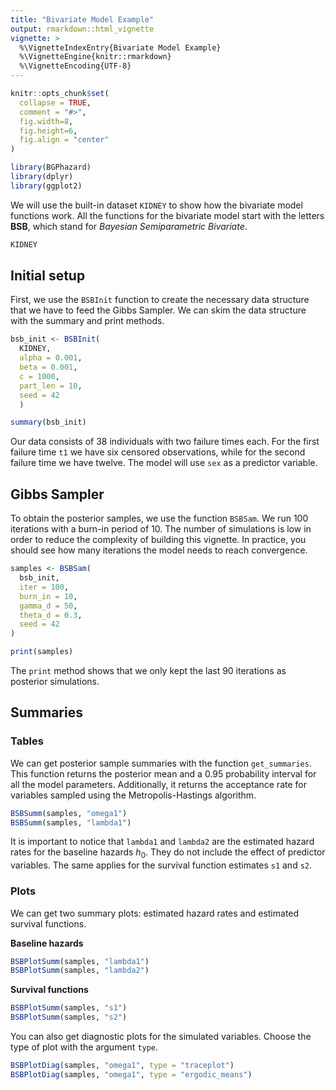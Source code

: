 ```yaml
---
title: "Bivariate Model Example"
output: rmarkdown::html_vignette
vignette: >
  %\VignetteIndexEntry{Bivariate Model Example}
  %\VignetteEngine{knitr::rmarkdown}
  %\VignetteEncoding{UTF-8}
---
```


```r
knitr::opts_chunk$set(
  collapse = TRUE,
  comment = "#>",
  fig.width=8,
  fig.height=6,
  fig.align = "center"
)
```

```r
library(BGPhazard)
library(dplyr)
library(ggplot2)
```

We will use the built-in dataset `KIDNEY` to show how the bivariate model functions work. All the functions for the bivariate model start with the letters **BSB**, which stand for *Bayesian Semiparametric Bivariate*.

```r
KIDNEY
```

## Initial setup

First, we use the `BSBInit` function to create the necessary data structure that we have to feed the Gibbs Sampler. We can skim the data structure with the summary and print methods.

```r
bsb_init <- BSBInit(
  KIDNEY,
  alpha = 0.001,
  beta = 0.001,
  c = 1000,
  part_len = 10,
  seed = 42
  )

summary(bsb_init)
```
 
Our data consists of 38 individuals with two failure times each. For the first failure time `t1` we have six censored observations, while for the second failure time we have twelve. The model will use `sex` as a predictor variable.

## Gibbs Sampler

To obtain the posterior samples, we use the function `BSBSam`. We run 100 iterations with a burn-in period of 10. The number of simulations is low in order to reduce the complexity of building this vignette. In practice, you should see how many iterations the model needs to reach convergence.

```r
samples <- BSBSam(
  bsb_init,
  iter = 100,
  burn_in = 10,
  gamma_d = 50, 
  theta_d = 0.3, 
  seed = 42
)

print(samples)
```

The `print` method shows that we only kept the last 90 iterations as posterior simulations.

## Summaries

### Tables

We can get posterior sample summaries with the function `get_summaries`. This function returns the posterior mean and a 0.95 probability interval for all the model parameters. Additionally, it returns the acceptance rate for variables sampled using the Metropolis-Hastings algorithm.

```r
BSBSumm(samples, "omega1")
BSBSumm(samples, "lambda1")
```

It is important to notice that `lambda1` and `lambda2` are the estimated hazard rates for the baseline hazards $h_0$. They do not include the effect of predictor variables. The same applies for the survival function estimates `s1` and `s2`.

### Plots

We can get two summary plots: estimated hazard rates and estimated survival functions.

**Baseline hazards**

```r
BSBPlotSumm(samples, "lambda1")
BSBPlotSumm(samples, "lambda2")
```

**Survival functions**

```r
BSBPlotSumm(samples, "s1")
BSBPlotSumm(samples, "s2")
```

You can also get diagnostic plots for the simulated variables. Choose the type of plot with the argument `type`.

```r
BSBPlotDiag(samples, "omega1", type = "traceplot")
BSBPlotDiag(samples, "omega1", type = "ergodic_means")
```
